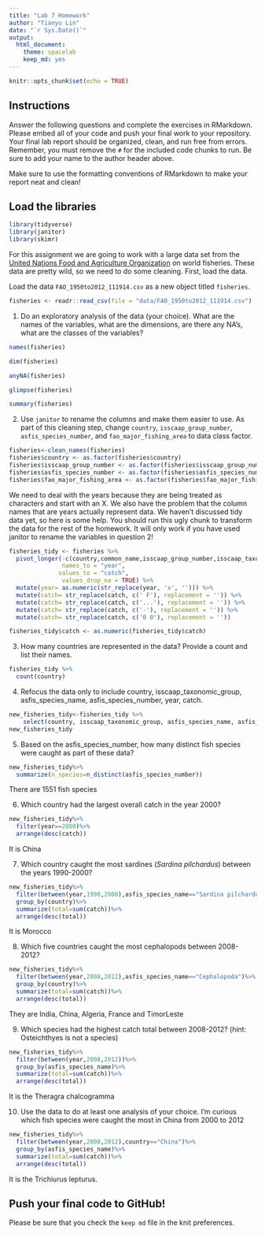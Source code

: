 ```yaml
---
title: "Lab 7 Homework"
author: "Tianyu Lin"
date: "`r Sys.Date()`"
output:
  html_document: 
    theme: spacelab
    keep_md: yes
---
```


```r
knitr::opts_chunk$set(echo = TRUE)
```

## Instructions
Answer the following questions and complete the exercises in RMarkdown. Please embed all of your code and push your final work to your repository. Your final lab report should be organized, clean, and run free from errors. Remember, you must remove the `#` for the included code chunks to run. Be sure to add your name to the author header above.  

Make sure to use the formatting conventions of RMarkdown to make your report neat and clean!  

## Load the libraries
```r
library(tidyverse)
library(janitor)
library(skimr)
```

For this assignment we are going to work with a large data set from the [United Nations Food and Agriculture Organization](http://www.fao.org/about/en/) on world fisheries. These data are pretty wild, so we need to do some cleaning. First, load the data.  

Load the data `FAO_1950to2012_111914.csv` as a new object titled `fisheries`.
```r
fisheries <- readr::read_csv(file = "data/FAO_1950to2012_111914.csv")
```

1. Do an exploratory analysis of the data (your choice). What are the names of the variables, what are the dimensions, are there any NA's, what are the classes of the variables?  
```r
names(fisheries)
```

```r
dim(fisheries)
```

```r
anyNA(fisheries)
```

```r
glimpse(fisheries)
```

```r
summary(fisheries)
```

2. Use `janitor` to rename the columns and make them easier to use. As part of this cleaning step, change `country`, `isscaap_group_number`, `asfis_species_number`, and `fao_major_fishing_area` to data class factor. 
```r
fisheries<-clean_names(fisheries)
fisheries$country <- as.factor(fisheries$country)
fisheries$isscaap_group_number <- as.factor(fisheries$isscaap_group_number)
fisheries$asfis_species_number <- as.factor(fisheries$asfis_species_number)
fisheries$fao_major_fishing_area <- as.factor(fisheries$fao_major_fishing_area)
```

We need to deal with the years because they are being treated as characters and start with an X. We also have the problem that the column names that are years actually represent data. We haven't discussed tidy data yet, so here is some help. You should run this ugly chunk to transform the data for the rest of the homework. It will only work if you have used janitor to rename the variables in question 2!  
```r
fisheries_tidy <- fisheries %>% 
  pivot_longer(-c(country,common_name,isscaap_group_number,isscaap_taxonomic_group,asfis_species_number,asfis_species_name,fao_major_fishing_area,measure),
               names_to = "year",
              values_to = "catch",
               values_drop_na = TRUE) %>% 
  mutate(year= as.numeric(str_replace(year, 'x', ''))) %>% 
  mutate(catch= str_replace(catch, c(' F'), replacement = '')) %>% 
  mutate(catch= str_replace(catch, c('...'), replacement = '')) %>% 
  mutate(catch= str_replace(catch, c('-'), replacement = '')) %>% 
  mutate(catch= str_replace(catch, c('0 0'), replacement = ''))

fisheries_tidy$catch <- as.numeric(fisheries_tidy$catch)
```

3. How many countries are represented in the data? Provide a count and list their names.
```r
fisheries_tidy %>% 
  count(country)
```

4. Refocus the data only to include country, isscaap_taxonomic_group, asfis_species_name, asfis_species_number, year, catch.
```r
new_fisheries_tidy<-fisheries_tidy %>% 
    select(country, isscaap_taxonomic_group, asfis_species_name, asfis_species_number, year, catch)
new_fisheries_tidy
```

5. Based on the asfis_species_number, how many distinct fish species were caught as part of these data?
```r
new_fisheries_tidy%>%
  summarize(n_species=n_distinct(asfis_species_number))
```

There are 1551 fish species

6. Which country had the largest overall catch in the year 2000?
```r
new_fisheries_tidy%>%
  filter(year==2000)%>%
  arrange(desc(catch))
```

It is China 

7. Which country caught the most sardines (_Sardina pilchardus_) between the years 1990-2000?
```r
new_fisheries_tidy%>%
  filter(between(year,1990,2000),asfis_species_name=="Sardina pilchardus")%>%
  group_by(country)%>%
  summarize(total=sum(catch))%>%
  arrange(desc(total))
```

It is Morocco

8. Which five countries caught the most cephalopods between 2008-2012?
```r
new_fisheries_tidy%>%
  filter(between(year,2008,2012),asfis_species_name=="Cephalopoda")%>%
  group_by(country)%>%
  summarize(total=sum(catch))%>%
  arrange(desc(total))
```

They are India, China, Algeria, France and TimorLeste

9. Which species had the highest catch total between 2008-2012? (hint: Osteichthyes is not a species)
```r
new_fisheries_tidy%>%
  filter(between(year,2008,2012))%>%
  group_by(asfis_species_name)%>%
  summarize(total=sum(catch))%>%
  arrange(desc(total))
```

It is the Theragra chalcogramma

10. Use the data to do at least one analysis of your choice.
I'm curious which fish species were caught the most in China from 2000 to 2012
```r
new_fisheries_tidy%>%
  filter(between(year,2008,2012),country=="China")%>%
  group_by(asfis_species_name)%>%
  summarize(total=sum(catch))%>%
  arrange(desc(total))
```

It is the Trichiurus lepturus.

## Push your final code to GitHub!
Please be sure that you check the `keep md` file in the knit preferences.   
